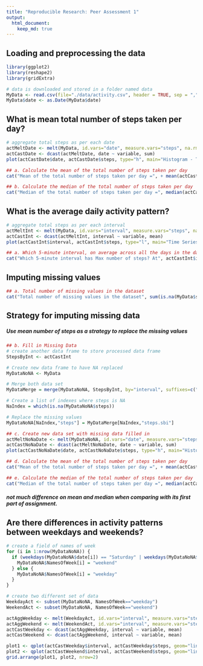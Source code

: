 ```yaml
---
title: "Reproducible Research: Peer Assessment 1"
output: 
  html_document:
    keep_md: true
---
```



## Loading and preprocessing the data
```r
library(ggplot2)
library(reshape2)
library(gridExtra)

# data is downloaded and stored in a folder named data
MyData <- read.csv(file="./data/activity.csv", header = TRUE, sep = ",")
MyData$date <- as.Date(MyData$date)
```


## What is mean total number of steps taken per day?
```r
# aggregate total steps as per each date
actMeltDate <- melt(MyData, id.vars="date", measure.vars="steps", na.rm=FALSE)
actCastDate <- dcast(actMeltDate, date ~ variable, sum)
plot(actCastDate$date, actCastDate$steps, type="h", main="Histogram - Total Number of Steps Taken Each Day", xlab="Date", ylab="Steps per Day", col="blue", lwd=7)
```

```r
## a. Calculate the mean of the total number of steps taken per day
cat("Mean of the total number of steps taken per day =", + mean(actCastDate$steps, na.rm=TRUE))
```


```r
## b. Calculate the median of the total number of steps taken per day
cat("Median of the total number of steps taken per day =", median(actCastDate$steps, na.rm=TRUE))
```

## What is the average daily activity pattern?
```r
# aggregate total steps as per each interval
actMeltInt <- melt(MyData, id.vars="interval", measure.vars="steps", na.rm=TRUE)
actCastInt <- dcast(actMeltInt, interval ~ variable, mean)
plot(actCastInt$interval, actCastInt$steps, type="l", main="Time Series - Average Daily Activity Pattern", xlab="Interval", ylab="Steps", col="orange", lwd=2)
```

```r
## a. Which 5-minute interval, on average across all the days in the dataset, contains the maximum number of steps?
cat("Which 5-minute interval has Max number of steps? At", actCastInt$interval[which(actCastInt$steps == max(actCastInt$steps))], "with steps", max(actCastInt$steps))
```

## Imputing missing values
```r
## a. Total number of missing values in the dataset
cat("Total number of missing values in the dataset", sum(is.na(MyData$steps)))
```

## Strategy for imputing missing data
#####  Use mean number of steps as a strategy to replace the missing values

```r
## b. Fill in Missing Data
# create another data frame to store processed data frame
StepsByInt <- actCastInt

# Create new data frame to have NA replaced
MyDataNoNA <- MyData

# Merge both data set
MyDataMerge = merge(MyDataNoNA, StepsByInt, by="interval", suffixes=c(".mydat", ".sbi"))

# Create a list of indexes where steps is NA
NaIndex = which(is.na(MyDataNoNA$steps))

# Replace the missing values
MyDataNoNA[NaIndex,"steps"] = MyDataMerge[NaIndex,"steps.sbi"]
```

```r
## c. Create new data set with missing data filled in
actMeltNoNaDate <- melt(MyDataNoNA, id.vars="date", measure.vars="steps", na.rm=FALSE)
actCastNoNaDate <- dcast(actMeltNoNaDate, date ~ variable, sum)
plot(actCastNoNaDate$date, actCastNoNaDate$steps, type="h", main="Histogram - Total Number of Steps Taken Each Day (Missing data filled)", xlab="Date", ylab="Steps per Day", col="orange", lwd=7)
```

```r
## d. Calculate the mean of the total number of steps taken per day
cat("Mean of the total number of steps taken per day =", + mean(actCastNoNaDate$steps, na.rm=TRUE))
```

```r
## e. Calculate the median of the total number of steps taken per day
cat("Median of the total number of steps taken per day =", median(actCastNoNaDate$steps, na.rm=TRUE))
```

##### not much difference on mean and median when comparing with its first part of assignment.

## Are there differences in activity patterns between weekdays and weekends?
```r
# create a field of names of week
for (i in 1:nrow(MyDataNoNA)) {
  if (weekdays(MyDataNoNA$date[i]) == "Saturday" | weekdays(MyDataNoNA$date[i]) == "Sunday") {
    MyDataNoNA$NamesOfWeek[i] = "weekend"
  } else {
    MyDataNoNA$NamesOfWeek[i] = "weekday"
  }
}
```

```r
# create two different set of data
WeekdayAct <- subset(MyDataNoNA, NamesOfWeek=="weekday")
WeekendAct <- subset(MyDataNoNA, NamesOfWeek=="weekend")

actAggWeekday <- melt(WeekdayAct, id.vars="interval", measure.vars="steps")
actAggWeekend <- melt(WeekendAct, id.vars="interval", measure.vars="steps")
actCastWeekday <- dcast(actAggWeekday, interval ~ variable, mean)
actCastWeekend <- dcast(actAggWeekend, interval ~ variable, mean)
```

```r
plot1 <- qplot(actCastWeekday$interval, actCastWeekday$steps, geom="line", data=actCastWeekday, type="bar", main="Steps by Interval - Weekday", xlab="Interval", ylab="Number of Steps")
plot2 <- qplot(actCastWeekend$interval, actCastWeekend$steps, geom="line", data=actCastWeekend, type="bar", main="Steps by Interval - Weekend", xlab="Interval", ylab="Number of Steps")
grid.arrange(plot1, plot2, nrow=2)
```

